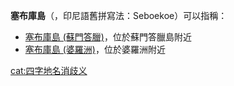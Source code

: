 '''塞布庫島'''（{{lang-id|Sebuku}}，印尼語舊拼寫法：Seboekoe）可以指稱：
*[[塞布庫島_(蘇門答臘)|塞布庫島 (蘇門答臘)]]，位於蘇門答臘島附近
*[[塞布庫島_(婆羅洲)|塞布庫島 (婆羅洲)]]，位於婆羅洲附近

{{Disambiguation}}
[[cat:四字地名消歧义|cat:四字地名消歧义]]